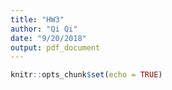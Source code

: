 ```yaml
---
title: "HW3"
author: "Qi Qi"
date: "9/20/2018"
output: pdf_document
---
```


```r
knitr::opts_chunk$set(echo = TRUE)
```

\begin{itemize}
\item
$$f(x_i;\theta)=\frac{1}{\pi [1+(x_i-\theta)^2]}$$
$$\ell=\sum_{i=1}^{n}logf(X_i;\theta)=\sum_{i=1}^{n}-log(\pi[1+(X_i-\theta)^2])=-nlog\pi-\sum_{i=1}^{n}log[1+(X_i-\theta)^2]$$
$$\ell'=\frac{\partial \ell}{\partial \theta}=-\sum_{i=1}^{n}\frac{2\theta-2X_i}{1+(X_i-\theta)^2}=-2\sum_{i=1}^{n}\frac{\theta-X_i}{1+(X_i-\theta)^2}$$
$$\ell''=\frac{\partial \ell'}{\partial \theta}=-2\sum_{i=1}^{n}\frac{1+(X_i-\theta)^2-2(\theta-X_i)^2}{[1+(X_i-\theta)^2]^2}=-2\sum_{i=1}^{n}\frac{1-(X_i-\theta)^2}{[1+(X_i-\theta)^2]^2}$$

\end{itemize}